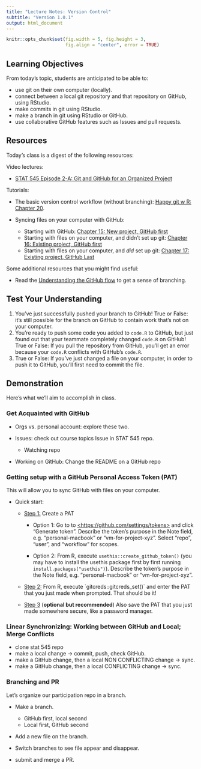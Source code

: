 ```yaml
---
title: "Lecture Notes: Version Control"
subtitle: "Version 1.0.1"
output: html_document
---
```


```r
knitr::opts_chunk$set(fig.width = 5, fig.height = 3, 
                      fig.align = "center", error = TRUE)
```

## Learning Objectives

From today's topic, students are anticipated to be able to:

-   use git on their own computer (locally).
-   connect between a local git repository and that repository on GitHub, using RStudio.
-   make commits in git using RStudio.
-   make a branch in git using RStudio or GitHub.
-   use collaborative GitHub features such as Issues and pull requests.

## Resources

Today's class is a digest of the following resources:

Video lectures:

-   [STAT 545 Episode 2-A: Git and GitHub for an Organized Project](https://youtu.be/l2ftm-YwJs8)

Tutorials:

-   The basic version control workflow (without branching): [Happy git w R: Chapter 20](https://happygitwithr.com/git-basics.html).

-   Syncing files on your computer with GitHub:

    -   Starting with GitHub: [Chapter 15: New project, GitHub first](https://happygitwithr.com/new-github-first.html)
    -   Starting with files on your computer, and didn't set up git: [Chapter 16: Existing project, GitHub first](https://happygitwithr.com/existing-github-first.html)
    -   Starting with files on your computer, and *did* set up git: [Chapter 17: Existing project, GitHub Last](https://happygitwithr.com/existing-github-last.html)

Some additional resources that you might find useful:

-   Read the [Understanding the GitHub flow](https://guides.github.com/introduction/flow/) to get a sense of branching.

## Test Your Understanding

1.  You've just successfully pushed your branch to GitHub! True or False: it's still possible for the branch on GitHub to contain work that's not on your computer.
2.  You're ready to push some code you added to `code.R` to GitHub, but just found out that your teammate completely changed `code.R` on GitHub! True or False: If you pull the repository from GitHub, you'll get an error because your `code.R` conflicts with GitHub's `code.R`.
3.  True or False: If you've just changed a file on your computer, in order to push it to GitHub, you'll first need to commit the file.

## Demonstration

Here's what we'll aim to accomplish in class.

### Get Acquainted with GitHub

-   Orgs vs. personal account: explore these two.

-   Issues: check out course topics Issue in STAT 545 repo.

    -   Watching repo

-   Working on GitHub: Change the README on a GitHub repo

### Getting setup with a GitHub Personal Access Token (PAT) 

This will allow you to sync GitHub with files on your computer.

-   Quick start:

    -   [Step 1:]{.ul} Create a PAT

        -   Option 1: Go to to [\<https://github.com/settings/tokens>](https://github.com/settings/tokens){.uri} and click "Generate token". Describe the token's purpose in the Note field, e.g. "personal-macbook" or "vm-for-project-xyz". Select "repo", "user", and "workflow" for scopes.

        -   Option 2: From R, execute `usethis::create_github_token()` (you may have to install the usethis package first by first running `install.packages("usethis")`). Describe the token's purpose in the Note field, e.g. "personal-macbook" or "vm-for-project-xyz".

    -   [Step 2:]{.ul} From R, execute \`gitcreds::gitcreds_set()\` and enter the PAT that you just made when prompted. That should be it!

    -   [Step 3]{.ul} (**optional but recommended**) Also save the PAT that you just made somewhere secure, like a password manager.

### Linear Synchronizing: Working between GitHub and Local; Merge Conflicts

-   clone stat 545 repo
-   make a local change -> commit, push, check GitHub.
-   make a GitHub change, then a local NON CONFLICTING change -> sync.
-   make a GitHub change, then a local CONFLICTING change -> sync.

### Branching and PR

Let's organize our participation repo in a branch.

-   Make a branch.

    -   GitHub first, local second
    -   Local first, GitHub second

-   Add a new file on the branch.

-   Switch branches to see file appear and disappear.

-   submit and merge a PR.
